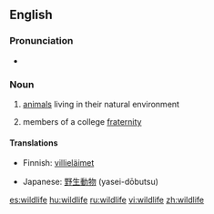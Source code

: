 {{wikipedia}}
==English==

===Pronunciation===
* {{IPA|/ˈwaɪldlaɪf/}}

===Noun===
{{en-noun|-}}

# [[animals]] living in their natural environment
# {{Slang}} members of a college [[fraternity]]

====Translations====
{{trans-top|animals living in their natural environment}}
*Finnish: [[villieläimet]] {{p}}
{{trans-mid}}
*Japanese: [[野生動物]] (yasei-dōbutsu)
{{trans-bottom}}

{{trans-top|slang: members of a college fraternity}}
{{trans-mid}}
{{trans-bottom}}

[[es:wildlife]]
[[hu:wildlife]]
[[ru:wildlife]]
[[vi:wildlife]]
[[zh:wildlife]]